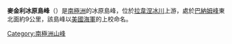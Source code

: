 {{coord|85|18|S|170|3|W|source:GNIS|display=title}}

'''麥金利冰原島峰'''（{{lang-en|McKinley Nunatak}}）是[[南極洲|南極洲]]的冰原島峰，位於[[拉韋涅冰川|拉韋涅冰川]]上游，處於[[巴納姆峰|巴納姆峰]]東北面約9公里，該島峰以[[美國海軍|美國海軍]]的上校命名。

{{DEFAULTSORT:McKinley Nunatak}}
[[Category:南極洲山峰|Category:南極洲山峰]]


{{DufekCoast-geo-stub}}
